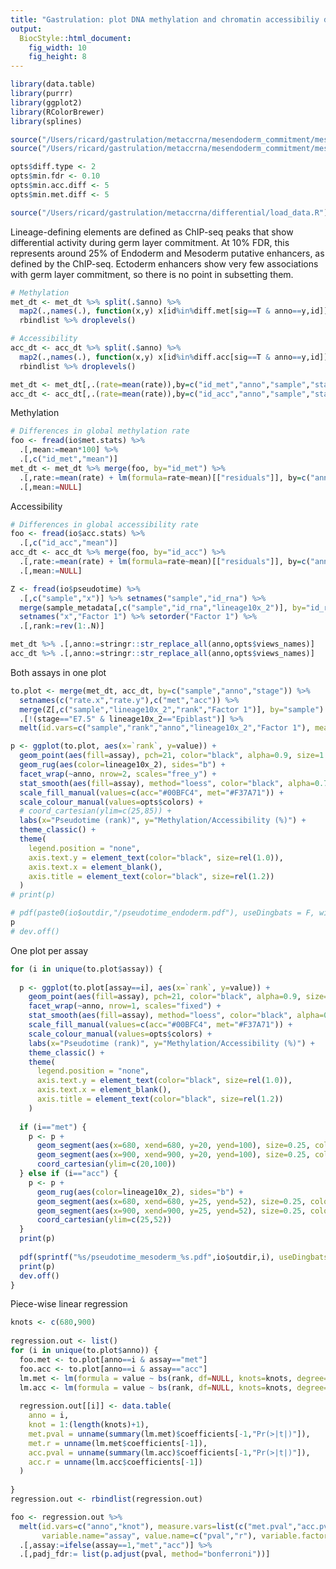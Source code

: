 ```yaml
---
title: "Gastrulation: plot DNA methylation and chromatin accessibiliy dynamics associated with mesoderm commitment"
output: 
  BiocStyle::html_document: 
    fig_width: 10
    fig_height: 8
---
```


```r
library(data.table)
library(purrr)
library(ggplot2)
library(RColorBrewer)
library(splines)
```

```r
source("/Users/ricard/gastrulation/metaccrna/mesendoderm_commitment/mesoderm/load_settings.R")
source("/Users/ricard/gastrulation/metaccrna/mesendoderm_commitment/mesoderm/load_data.R")
```

<!-- Load results from differential methylation and accessibility analysis -->
```r
opts$diff.type <- 2
opts$min.fdr <- 0.10
opts$min.acc.diff <- 5
opts$min.met.diff <- 5

source("/Users/ricard/gastrulation/metaccrna/differential/load_data.R")
```

<!-- Subset differential sites from the data -->
Lineage-defining elements are defined as ChIP-seq peaks that show differential activity during germ layer commitment.
At 10% FDR, this represents around 25% of Endoderm and Mesoderm putative enhancers, as defined by the ChIP-seq.
Ectoderm enhancers show very few associations with germ layer commitment, so there is no point in subsetting them.

```r
# Methylation
met_dt <- met_dt %>% split(.$anno) %>%
  map2(.,names(.), function(x,y) x[id%in%diff.met[sig==T & anno==y,id]]) %>%
  rbindlist %>% droplevels()

# Accessibility
acc_dt <- acc_dt %>% split(.$anno) %>%
  map2(.,names(.), function(x,y) x[id%in%diff.acc[sig==T & anno==y,id]]) %>%
  rbindlist %>% droplevels()
```

<!-- Aggregate signal per cell (across all enhancers) -->
```r
met_dt <- met_dt[,.(rate=mean(rate)),by=c("id_met","anno","sample","stage","plate")]
acc_dt <- acc_dt[,.(rate=mean(rate)),by=c("id_acc","anno","sample","stage","plate")]
```

<!-- Regress out technical covariates -->

Methylation
```r
# Differences in global methylation rate
foo <- fread(io$met.stats) %>%
  .[,mean:=mean*100] %>%
  .[,c("id_met","mean")]
met_dt <- met_dt %>% merge(foo, by="id_met") %>%
  .[,rate:=mean(rate) + lm(formula=rate~mean)[["residuals"]], by=c("anno")] %>%
  .[,mean:=NULL]
```

Accessibility 
```r
# Differences in global accessibility rate
foo <- fread(io$acc.stats) %>%
  .[,c("id_acc","mean")]
acc_dt <- acc_dt %>% merge(foo, by="id_acc") %>%
  .[,rate:=mean(rate) + lm(formula=rate~mean)[["residuals"]], by=c("anno")] %>%
  .[,mean:=NULL]
```

<!-- Load precomputed pseudotime  -->
```r
Z <- fread(io$pseudotime) %>%
  .[,c("sample","x")] %>% setnames("sample","id_rna") %>%
  merge(sample_metadata[,c("sample","id_rna","lineage10x_2")], by="id_rna") %>% 
  setnames("x","Factor 1") %>% setorder("Factor 1") %>%
  .[,rank:=rev(1:.N)]
```

<!-- Rename annotations for plotting -->
```r
met_dt %>% .[,anno:=stringr::str_replace_all(anno,opts$views_names)] 
acc_dt %>% .[,anno:=stringr::str_replace_all(anno,opts$views_names)] 
```

<!-- Plot RNA pseudotime rank vs met/acc  -->

Both assays in one plot
```r
to.plot <- merge(met_dt, acc_dt, by=c("sample","anno","stage")) %>% 
  setnames(c("rate.x","rate.y"),c("met","acc")) %>%
  merge(Z[,c("sample","lineage10x_2","rank","Factor 1")], by="sample") %>%
  .[!(stage=="E7.5" & lineage10x_2=="Epiblast")] %>%
  melt(id.vars=c("sample","rank","anno","lineage10x_2","Factor 1"), measure.vars=c("met","acc"), variable.name="assay")
```

```r
p <- ggplot(to.plot, aes(x=`rank`, y=value)) +
  geom_point(aes(fill=assay), pch=21, color="black", alpha=0.9, size=1.0, stroke=0.05) +
  geom_rug(aes(color=lineage10x_2), sides="b") +
  facet_wrap(~anno, nrow=2, scales="free_y") +
  stat_smooth(aes(fill=assay), method="loess", color="black", alpha=0.75, span=0.3) +
  scale_fill_manual(values=c(acc="#00BFC4", met="#F37A71")) +
  scale_colour_manual(values=opts$colors) +
  # coord_cartesian(ylim=c(25,85)) +
  labs(x="Pseudotime (rank)", y="Methylation/Accessibility (%)") +
  theme_classic() +
  theme(
    legend.position = "none",
    axis.text.y = element_text(color="black", size=rel(1.0)),
    axis.text.x = element_blank(),
    axis.title = element_text(color="black", size=rel(1.2))
  )
# print(p)

# pdf(paste0(io$outdir,"/pseudotime_endoderm.pdf"), useDingbats = F, width=9, height=4)
p
# dev.off()
```

One plot per assay
```r
for (i in unique(to.plot$assay)) {
  
  p <- ggplot(to.plot[assay==i], aes(x=`rank`, y=value)) +
    geom_point(aes(fill=assay), pch=21, color="black", alpha=0.9, size=1.0, stroke=0.05) +
    facet_wrap(~anno, nrow=1, scales="fixed") +
    stat_smooth(aes(fill=assay), method="loess", color="black", alpha=0.75, span=0.5) +
    scale_fill_manual(values=c(acc="#00BFC4", met="#F37A71")) +
    scale_colour_manual(values=opts$colors) +
    labs(x="Pseudotime (rank)", y="Methylation/Accessibility (%)") +
    theme_classic() +
    theme(
      legend.position = "none",
      axis.text.y = element_text(color="black", size=rel(1.0)),
      axis.text.x = element_blank(),
      axis.title = element_text(color="black", size=rel(1.2))
    )
  
  if (i=="met") {
    p <- p +
      geom_segment(aes(x=680, xend=680, y=20, yend=100), size=0.25, color="black", linetype="dashed") +
      geom_segment(aes(x=900, xend=900, y=20, yend=100), size=0.25, color="black", linetype="dashed") +
      coord_cartesian(ylim=c(20,100))
  } else if (i=="acc") { 
    p <- p +
      geom_rug(aes(color=lineage10x_2), sides="b") + 
      geom_segment(aes(x=680, xend=680, y=25, yend=52), size=0.25, color="black", linetype="dashed") +
      geom_segment(aes(x=900, xend=900, y=25, yend=52), size=0.25, color="black", linetype="dashed") +
      coord_cartesian(ylim=c(25,52))
  }
  print(p)
  
  pdf(sprintf("%s/pseudotime_mesoderm_%s.pdf",io$outdir,i), useDingbats = F, width=9, height=2.5)
  print(p)
  dev.off()
}
```

Piece-wise linear regression
```r
knots <- c(680,900)
        
regression.out <- list()
for (i in unique(to.plot$anno)) {
  foo.met <- to.plot[anno==i & assay=="met"]
  foo.acc <- to.plot[anno==i & assay=="acc"]
  lm.met <- lm(formula = value ~ bs(rank, df=NULL, knots=knots, degree=1), data = foo.met)
  lm.acc <- lm(formula = value ~ bs(rank, df=NULL, knots=knots, degree=1), data = foo.acc)
  
  regression.out[[i]] <- data.table(
    anno = i, 
    knot = 1:(length(knots)+1), 
    met.pval = unname(summary(lm.met)$coefficients[-1,"Pr(>|t|)"]),
    met.r = unname(lm.met$coefficients[-1]),
    acc.pval = unname(summary(lm.acc)$coefficients[-1,"Pr(>|t|)"]),
    acc.r = unname(lm.acc$coefficients[-1])
  )
  
}
regression.out <- rbindlist(regression.out)
```

```r
foo <- regression.out %>% 
  melt(id.vars=c("anno","knot"), measure.vars=list(c("met.pval","acc.pval"),c("met.r","acc.r")), 
       variable.name="assay", value.name=c("pval","r"), variable.factor=F) %>%
  .[,assay:=ifelse(assay==1,"met","acc")] %>%
  .[,padj_fdr:= list(p.adjust(pval, method="bonferroni"))] 
```


